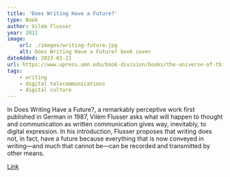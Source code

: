 ```yaml
---
title: 'Does Writing Have a Future?'
type: Book
author: Vilém Flusser
year: 2011
image:
    url: ./images/writing-future.jpg
    alt: Does Writing Have a Future? book cover
dateAdded: 2023-01-21
url: https://www.upress.umn.edu/book-division/books/the-universe-of-things
tags:
    - writing
    - digital telecommunications
    - digital culture
---
```


In Does Writing Have a Future?, a remarkably perceptive work first published in German in 1987, Vilém Flusser asks what will happen to thought and communication as written communication gives way, inevitably, to digital expression. In his introduction, Flusser proposes that writing does not, in fact, have a future because everything that is now conveyed in writing—and much that cannot be—can be recorded and transmitted by other means.

<a href={frontmatter.url}>Link</a>

